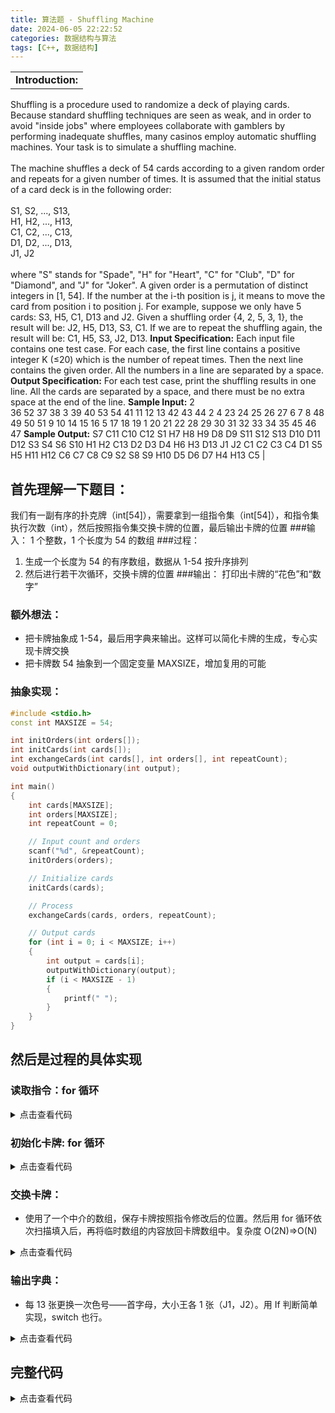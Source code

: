 ```yaml
---
title: 算法题 - Shuffling Machine
date: 2024-06-05 22:22:52
categories: 数据结构与算法
tags: [C++, 数据结构]
---
```


|                   |
| ----------------- |
| **Introduction:** |

Shuffling is a procedure used to randomize a deck of playing cards. Because standard shuffling techniques are seen as weak, and in order to avoid "inside jobs" where employees collaborate with gamblers by performing inadequate shuffles, many casinos employ automatic shuffling machines. Your task is to simulate a shuffling machine.<br /><br />The machine shuffles a deck of 54 cards according to a given random order and repeats for a given number of times. It is assumed that the initial status of a card deck is in the following order:<br /><br />S1, S2, ..., S13,<br /> H1, H2, ..., H13, <br />C1, C2, ..., C13, <br />D1, D2, ..., D13, <br />J1, J2<br /><br />where "S" stands for "Spade", "H" for "Heart", "C" for "Club", "D" for "Diamond", and "J" for "Joker". A given order is a permutation of distinct integers in [1, 54]. If the number at the i-th position is j, it means to move the card from position i to position j. For example, suppose we only have 5 cards: S3, H5, C1, D13 and J2. Given a shuffling order \{4, 2, 5, 3, 1\}, the result will be: J2, H5, D13, S3, C1. If we are to repeat the shuffling again, the result will be: C1, H5, S3, J2, D13.
**Input Specification:**
Each input file contains one test case. For each case, the first line contains a positive integer K (≤20) which is the number of repeat times. Then the next line contains the given order. All the numbers in a line are separated by a space.
**Output Specification:**
For each test case, print the shuffling results in one line. All the cards are separated by a space, and there must be no extra space at the end of the line.
**Sample Input:**
2<br />36 52 37 38 3 39 40 53 54 41 11 12 13 42 43 44 2 4 23 24 25 26 27 6 7 8 48 49 50 51 9 10 14 15 16 5 17 18 19 1 20 21 22 28 29 30 31 32 33 34 35 45 46 47
**Sample Output:**
S7 C11 C10 C12 S1 H7 H8 H9 D8 D9 S11 S12 S13 D10 D11 D12 S3 S4 S6 S10 H1 H2 C13 D2 D3 D4 H6 H3 D13 J1 J2 C1 C2 C3 C4 D1 S5 H5 H11 H12 C6 C7 C8 C9 S2 S8 S9 H10 D5 D6 D7 H4 H13 C5 |

## 首先理解一下题目：

我们有一副有序的扑克牌（int[54]），需要拿到一组指令集（int[54]），和指令集执行次数（int），然后按照指令集交换卡牌的位置，最后输出卡牌的位置 ###输入：
1 个整数，1 个长度为 54 的数组 ###过程：

1. 生成一个长度为 54 的有序数组，数据从 1-54 按升序排列
2. 然后进行若干次循环，交换卡牌的位置 ###输出：
   打印出卡牌的“花色”和“数字”

### 额外想法：

- 把卡牌抽象成 1-54，最后用字典来输出。这样可以简化卡牌的生成，专心实现卡牌交换
- 把卡牌数 54 抽象到一个固定变量 MAXSIZE，增加复用的可能

### 抽象实现：

```cpp
#include <stdio.h>
const int MAXSIZE = 54;

int initOrders(int orders[]);
int initCards(int cards[]);
int exchangeCards(int cards[], int orders[], int repeatCount);
void outputWithDictionary(int output);

int main()
{
    int cards[MAXSIZE];
    int orders[MAXSIZE];
    int repeatCount = 0;

    // Input count and orders
    scanf("%d", &repeatCount);
    initOrders(orders);

    // Initialize cards
    initCards(cards);

    // Process
    exchangeCards(cards, orders, repeatCount);

    // Output cards
    for (int i = 0; i < MAXSIZE; i++)
    {
        int output = cards[i];
        outputWithDictionary(output);
        if (i < MAXSIZE - 1)
        {
            printf(" ");
        }
    }
}
```

## 然后是过程的具体实现

### 读取指令：for 循环

<details>
<summary>点击查看代码</summary>

```cpp
int initOrders(int orders[])
{
    for (int i = 0; i < MAXSIZE; i++)
    {
        scanf("%d", &orders[i]);
    }
    // for (int i = 0; i < MAXSIZE; i++)
    // {
    //     printf("%d ", orders[i]);
    // }
    // printf("\n");
    return 0;
}
```

</details>

### 初始化卡牌: for 循环

<details>
<summary>点击查看代码</summary>

```cpp
int initCards(int cards[])
{
    for (int i = 0; i < MAXSIZE; i++)
    {
        cards[i] = i + 1;
    }
    // for (int i = 0; i < MAXSIZE; i++)
    // {
    //     printf("%d ", cards[i]);
    // }
    // printf("\n");
    return 0;
}
```

</details>

### 交换卡牌：

- 使用了一个中介的数组，保存卡牌按照指令修改后的位置。然后用 for 循环依次扫描填入后，再将临时数组的内容放回卡牌数组中。复杂度 O(2N)=>O(N)

<details>
<summary>点击查看代码</summary>

```cpp
int exchangeCards(int cards[], int orders[], int repeatCount)
{
    int temps[MAXSIZE] = {0};
    for (int i = 0; i < repeatCount; i++)
    {
        for (int j = 0; j < MAXSIZE; j++)
        {
            temps[orders[j] - 1] = cards[j];
        }
        for (int j = 0; j < MAXSIZE; j++)
        {
            cards[j] = temps[j];
        }
    }
    return 0;
}
```

</details>

### 输出字典：

- 每 13 张更换一次色号——首字母，大小王各 1 张（J1，J2）。用 If 判断简单实现，switch 也行。

<details>
<summary>点击查看代码</summary>

```cpp
void outputWithDictionary(int output)
{
    if (output <= 13)
    {
        printf("S%d", output);
    }
    else if (output <= 26)
    {
        printf("H%d", output - 13);
    }
    else if (output <= 39)
    {
        printf("C%d", output - 26);
    }
    else if (output <= 52)
    {
        printf("D%d", output - 39);
    }
    else if (output <= 54)
    {
        printf("J%d", output - 52);
    }
}
```

</details>

## 完整代码

<details>
<summary>点击查看代码</summary>

```cpp
#include <stdio.h>
const int MAXSIZE = 54;

int initOrders(int orders[]);
int initCards(int cards[]);
int exchangeCards(int cards[], int orders[], int repeatCount);
void outputWithDictionary(int output);

int main()
{
    int cards[MAXSIZE];
    int orders[MAXSIZE];
    int repeatCount = 0;

    // Input count and orders
    scanf("%d", &repeatCount);
    initOrders(orders);

    // Initialize cards
    initCards(cards);

    // Process
    exchangeCards(cards, orders, repeatCount);

    // Output cards
    for (int i = 0; i < MAXSIZE; i++)
    {
        int output = cards[i];
        outputWithDictionary(output);
        if (i < MAXSIZE - 1)
        {
            printf(" ");
        }
    }
}

int initOrders(int orders[])
{
    for (int i = 0; i < MAXSIZE; i++)
    {
        scanf("%d", &orders[i]);
    }
    // for (int i = 0; i < MAXSIZE; i++)
    // {
    //     printf("%d ", orders[i]);
    // }
    // printf("\n");
    return 0;
}

int initCards(int cards[])
{
    for (int i = 0; i < MAXSIZE; i++)
    {
        cards[i] = i + 1;
    }
    // for (int i = 0; i < MAXSIZE; i++)
    // {
    //     printf("%d ", cards[i]);
    // }
    // printf("\n");
    return 0;
}

int exchangeCards(int cards[], int orders[], int repeatCount)
{
    int temps[MAXSIZE] = {0};
    for (int i = 0; i < repeatCount; i++)
    {
        for (int j = 0; j < MAXSIZE; j++)
        {
            temps[orders[j] - 1] = cards[j];
        }
        for (int j = 0; j < MAXSIZE; j++)
        {
            cards[j] = temps[j];
        }
    }
    return 0;
}

void outputWithDictionary(int output)
{
    if (output <= 13)
    {
        printf("S%d", output);
    }
    else if (output <= 26)
    {
        printf("H%d", output - 13);
    }
    else if (output <= 39)
    {
        printf("C%d", output - 26);
    }
    else if (output <= 52)
    {
        printf("D%d", output - 39);
    }
    else if (output <= 54)
    {
        printf("J%d", output - 52);
    }
}
```

</details>
